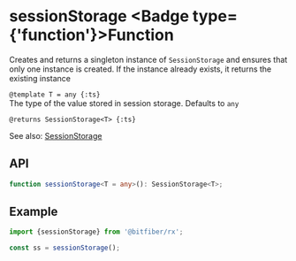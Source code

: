 
# sessionStorage <Badge type={'function'}>Function</Badge>

Creates and returns a singleton instance of `SessionStorage` and ensures that only one instance
is created. If the instance already exists, it returns the existing instance

`@template T = any {:ts}`  
The type of the value stored in session storage. Defaults to `any`

`@returns SessionStorage<T> {:ts}`

See also: [SessionStorage](/sources/reference/sessionStorage)

## API

```ts copy
function sessionStorage<T = any>(): SessionStorage<T>;
```

## Example

```ts copy
import {sessionStorage} from '@bitfiber/rx';

const ss = sessionStorage();
```

